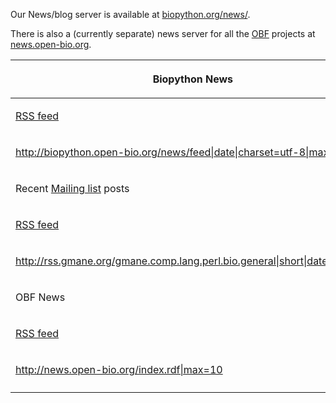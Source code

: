 Our News/blog server is available at [http://biopython.open-bio.org/news/ biopython.org/news/].

There is also a (currently separate) news server for all the [[OBF]] projects at [http://news.open-bio.org news.open-bio.org].


{| border="1" width="800px" 
|- style="background-color:#ccccff; text-align:center"
!  Biopython News
|-
| [http://biopython.open-bio.org/news/feed RSS feed]
|-
| <rss>http://biopython.open-bio.org/news/feed|date|charset=utf-8|max=10</rss>
|- style="background-color:#ccccff; text-align:center"
! Recent [[Mailing lists|Mailing list]] posts
|-
| [http://rss.gmane.org/gmane.comp.lang.perl.bio.general RSS feed]
|-
| <rss>http://rss.gmane.org/gmane.comp.lang.perl.bio.general|short|date|max=15</rss>
|- style="background-color:#ccccff; text-align:center"
! OBF News
|-
| [http://news.open-bio.org/index.rdf RSS feed]
|-
| <rss>http://news.open-bio.org/index.rdf|max=10</rss>
|-
|}